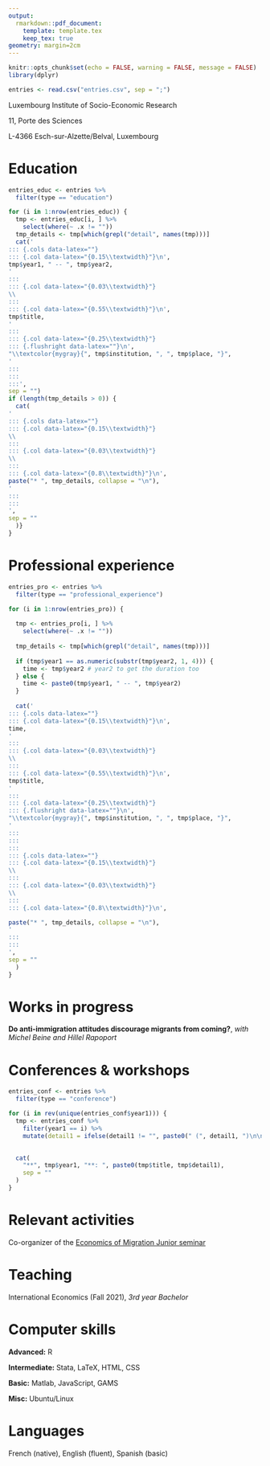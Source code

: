 ```yaml
---
output:
  rmarkdown::pdf_document:
    template: template.tex
    keep_tex: true
geometry: margin=2cm
---
```


```r
knitr::opts_chunk$set(echo = FALSE, warning = FALSE, message = FALSE)
library(dplyr)

entries <- read.csv("entries.csv", sep = ";")
```

\textbf{\huge{Etienne Bacher}}
\vspace{0.2cm}

Luxembourg Institute of Socio-Economic Research \hfill \href{mailto:etienne.bacher@liser.lu}{\texttt{etienne.bacher@liser.lu}}

11, Porte des Sciences \hfill \href{https://www.etiennebacher.com/}{\texttt{www.etiennebacher.com}}

L-4366 Esch-sur-Alzette/Belval, Luxembourg \hfill \href{https://github.com/etiennebacher/}{\texttt{github.com/etiennebacher}}


# Education

```r
entries_educ <- entries %>%
  filter(type == "education")

for (i in 1:nrow(entries_educ)) {
  tmp <- entries_educ[i, ] %>% 
    select(where(~ .x != ""))
  tmp_details <- tmp[which(grepl("detail", names(tmp)))]
  cat('
::: {.cols data-latex=""}
::: {.col data-latex="{0.15\\textwidth}"}\n',
tmp$year1, " -- ", tmp$year2,
'
:::
::: {.col data-latex="{0.03\\textwidth}"}
\\ 
:::
::: {.col data-latex="{0.55\\textwidth}"}\n',
tmp$title,
'
:::
::: {.col data-latex="{0.25\\textwidth}"}
::: {.flushright data-latex=""}\n',
"\\textcolor{mygray}{", tmp$institution, ", ", tmp$place, "}",
'
:::
:::
:::',
sep = "")
if (length(tmp_details > 0)) {
  cat(
'
::: {.cols data-latex=""}
::: {.col data-latex="{0.15\\textwidth}"}
\\ 
:::
::: {.col data-latex="{0.03\\textwidth}"}
\\ 
:::
::: {.col data-latex="{0.8\\textwidth}"}\n',
paste("* ", tmp_details, collapse = "\n"),
'
:::
:::
',
sep = ""
  )}
}
```

# Professional experience

```r
entries_pro <- entries %>%
  filter(type == "professional_experience")

for (i in 1:nrow(entries_pro)) {
  
  tmp <- entries_pro[i, ] %>% 
    select(where(~ .x != ""))
  
  tmp_details <- tmp[which(grepl("detail", names(tmp)))]
  
  if (tmp$year1 == as.numeric(substr(tmp$year2, 1, 4))) {
    time <- tmp$year2 # year2 to get the duration too
  } else { 
    time <- paste0(tmp$year1, " -- ", tmp$year2)
  }
  
  cat('
::: {.cols data-latex=""}
::: {.col data-latex="{0.15\\textwidth}"}\n',
time,
'
:::
::: {.col data-latex="{0.03\\textwidth}"}
\\ 
:::
::: {.col data-latex="{0.55\\textwidth}"}\n',
tmp$title,
'
:::
::: {.col data-latex="{0.25\\textwidth}"}
::: {.flushright data-latex=""}\n',
"\\textcolor{mygray}{", tmp$institution, ", ", tmp$place, "}",
'
:::
:::
:::
::: {.cols data-latex=""}
::: {.col data-latex="{0.15\\textwidth}"}
\\ 
:::
::: {.col data-latex="{0.03\\textwidth}"}
\\ 
:::
::: {.col data-latex="{0.8\\textwidth}"}\n',

paste("* ", tmp_details, collapse = "\n"),
'
:::
:::
',
sep = ""
  )
}
```

# Works in progress

**Do anti-immigration attitudes discourage migrants from coming?**, *with Michel Beine and Hillel Rapoport*


# Conferences & workshops

```r
entries_conf <- entries %>%
  filter(type == "conference")

for (i in rev(unique(entries_conf$year1))) {
  tmp <- entries_conf %>% 
    filter(year1 == i) %>% 
    mutate(detail1 = ifelse(detail1 != "", paste0(" (", detail1, ")\n\n"), paste0(detail1, "\n\n")))

  
  cat(
    "**", tmp$year1, "**: ", paste0(tmp$title, tmp$detail1),
    sep = ""
  )
}
```

# Relevant activities

Co-organizer of the [Economics of Migration Junior seminar](https://sites.google.com/view/the-economics-of-migration)

# Teaching

International Economics (Fall 2021), *3rd year Bachelor*

# Computer skills

**Advanced:** R

**Intermediate:** Stata, LaTeX, HTML, CSS

**Basic:** Matlab, JavaScript, GAMS

**Misc:** Ubuntu/Linux


# Languages

French (native), English (fluent), Spanish (basic)

